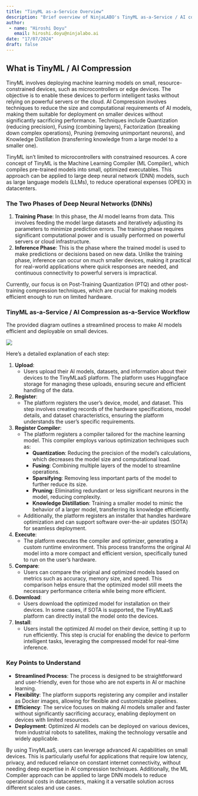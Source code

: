```yaml
---
title: "TinyML as-a-Service Overview"
description: "Brief overview of NinjaLABO's TinyML as-a-Service / AI compression as-a-Service "
author: 
 - name: "Hiroshi Doyu"
   email: hiroshi.doyu@ninjalabo.ai
date: "17/07/2024"
draft: false
---
```


## What is TinyML / AI Compression

TinyML involves deploying machine learning models on small, resource-constrained devices, such as microcontrollers or edge devices. The objective is to enable these devices to perform intelligent tasks without relying on powerful servers or the cloud. AI Compression involves techniques to reduce the size and computational requirements of AI models, making them suitable for deployment on smaller devices without significantly sacrificing performance. Techniques include Quantization (reducing precision), Fusing (combining layers), Factorization (breaking down complex operations), Pruning (removing unimportant neurons), and Knowledge Distillation (transferring knowledge from a large model to a smaller one).

TinyML isn't limited to microcontrollers with constrained resources. A core concept of TinyML is the Machine Learning Compiler (ML Compiler), which compiles pre-trained models into small, optimized executables. This approach can be applied to large deep neural network (DNN) models, such as large language models (LLMs), to reduce operational expenses (OPEX) in datacenters.

### The Two Phases of Deep Neural Networks (DNNs)

1. **Training Phase**: In this phase, the AI model learns from data. This involves feeding the model large datasets and iteratively adjusting its parameters to minimize prediction errors. The training phase requires significant computational power and is usually performed on powerful servers or cloud infrastructure.
2. **Inference Phase**: This is the phase where the trained model is used to make predictions or decisions based on new data. Unlike the training phase, inference can occur on much smaller devices, making it practical for real-world applications where quick responses are needed, and continuous connectivity to powerful servers is impractical.

Currently, our focus is on Post-Training Quantization (PTQ) and other post-training compression techniques, which are crucial for making models efficient enough to run on limited hardware.

### TinyML as-a-Service / AI Compression as-a-Service Workflow

The provided diagram outlines a streamlined process to make AI models efficient and deployable on small devices.

![](images/tinymlaas_detail.png)

Here’s a detailed explanation of each step:

1. **Upload**:
   - Users upload their AI models, datasets, and information about their devices to the TinyMLaaS platform. The platform uses Huggingface storage for managing these uploads, ensuring secure and efficient handling of the data.

2. **Register**:
   - The platform registers the user's device, model, and dataset. This step involves creating records of the hardware specifications, model details, and dataset characteristics, ensuring the platform understands the user's specific requirements.

3. **Register Compiler**:
   - The platform registers a compiler tailored for the machine learning model. This compiler employs various optimization techniques such as:
     - **Quantization**: Reducing the precision of the model's calculations, which decreases the model size and computational load.
     - **Fusing**: Combining multiple layers of the model to streamline operations.
     - **Sparsifying**: Removing less important parts of the model to further reduce its size.
     - **Pruning**: Eliminating redundant or less significant neurons in the model, reducing complexity.
     - **Knowledge Distillation**: Training a smaller model to mimic the behavior of a larger model, transferring its knowledge efficiently.
   - Additionally, the platform registers an installer that handles hardware optimization and can support software over-the-air updates (SOTA) for seamless deployment.

4. **Execute**:
   - The platform executes the compiler and optimizer, generating a custom runtime environment. This process transforms the original AI model into a more compact and efficient version, specifically tuned to run on the user's hardware.

5. **Compare**:
   - Users can compare the original and optimized models based on metrics such as accuracy, memory size, and speed. This comparison helps ensure that the optimized model still meets the necessary performance criteria while being more efficient.

6. **Download**:
   - Users download the optimized model for installation on their devices. In some cases, if SOTA is supported, the TinyMLaaS platform can directly install the model onto the devices.

7. **Install**:
   - Users install the optimized AI model on their device, setting it up to run efficiently. This step is crucial for enabling the device to perform intelligent tasks, leveraging the compressed model for real-time inference.

### Key Points to Understand

- **Streamlined Process**: The process is designed to be straightforward and user-friendly, even for those who are not experts in AI or machine learning.
- **Flexibility**: The platform supports registering any compiler and installer as Docker images, allowing for flexible and customizable pipelines.
- **Efficiency**: The service focuses on making AI models smaller and faster without significantly sacrificing accuracy, enabling deployment on devices with limited resources.
- **Deployment**: Optimized AI models can be deployed on various devices, from industrial robots to satellites, making the technology versatile and widely applicable.

By using TinyMLaaS, users can leverage advanced AI capabilities on small devices. This is particularly useful for applications that require low latency, privacy, and reduced reliance on constant internet connectivity, without needing deep expertise in AI compression techniques. Additionally, the ML Compiler approach can be applied to large DNN models to reduce operational costs in datacenters, making it a versatile solution across different scales and use cases.